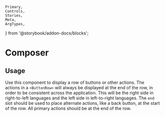 	Primary,
	Controls,
	Stories,
	Meta,
	ArgTypes,
} from '@storybook/addon-docs/blocks';


<Meta of={ComposerStories} />

# Composer

## Usage

Use this component to display a row of buttons or other actions. The actions in a `<ButtonRow>` will always be displayed at the end of the row, in order to be consistent across the application. This will be the right side in right-to-left languages and the left side in left-to-right languages. The `end` slot should be used to place alternate actions, like a back button, at the start of the row. All primary actions should be at the end of the row.

<ArgTypes />
